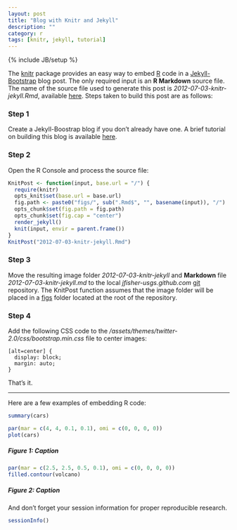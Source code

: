 ---
layout: post
title: "Blog with Knitr and Jekyll"
description: ""
category: r
tags: [knitr, jekyll, tutorial]
---
{% include JB/setup %}

The [knitr](http://yihui.name/knitr/) package provides an easy way to embed 
[R](http://www.r-project.org/) code in a [Jekyll-Bootstrap](http://jekyllbootstrap.com/) 
blog post. The only required input is an **R Markdown** source file. 
The name of the source file used to generate this post is *2012-07-03-knitr-jekyll.Rmd*, available
[here](https://github.com/jfisher-usgs/jfisher-usgs.github.com/blob/master/Rmd/2012-07-03-knitr-jekyll.Rmd).
Steps taken to build this post are as follows:

### Step 1

Create a Jekyll-Boostrap blog if you don't already have one. 
A brief tutorial on building this blog is available 
[here](/lessons/2012/05/30/jekyll-build-on-windows/).

### Step 2

Open the R Console and process the source file:
```{r eval=FALSE}
KnitPost <- function(input, base.url = "/") {
  require(knitr)
  opts_knit$set(base.url = base.url)
  fig.path <- paste0("figs/", sub(".Rmd$", "", basename(input)), "/")
  opts_chunk$set(fig.path = fig.path)
  opts_chunk$set(fig.cap = "center")
  render_jekyll()
  knit(input, envir = parent.frame())
}
KnitPost("2012-07-03-knitr-jekyll.Rmd")
```

### Step 3

Move the resulting image folder *2012-07-03-knitr-jekyll* and **Markdown** file 
*2012-07-03-knitr-jekyll.md* to the local 
*jfisher-usgs.github.com* [git](http://git-scm.com/) repository.
The KnitPost function assumes that the image folder will be placed in a 
[figs](https://github.com/jfisher-usgs/jfisher-usgs.github.com/tree/master/figs) 
folder located at the root of the repository.

### Step 4

Add the following CSS code to the 
*/assets/themes/twitter-2.0/css/bootstrap.min.css* file to center images:

    [alt=center] {
      display: block;
      margin: auto;
    }

That's it.

***

Here are a few examples of embedding R code:
```{r}
summary(cars)
```

```{r fig1, fig.width=6, fig.height=4, echo=TRUE}
par(mar = c(4, 4, 0.1, 0.1), omi = c(0, 0, 0, 0))
plot(cars)
```
##### Figure 1: Caption

```{r fig2, fig.width=8, fig.height=7, echo=TRUE}
par(mar = c(2.5, 2.5, 0.5, 0.1), omi = c(0, 0, 0, 0))
filled.contour(volcano)
```
##### Figure 2: Caption

And don't forget your session information for proper reproducible research.
```{r}
sessionInfo()
```